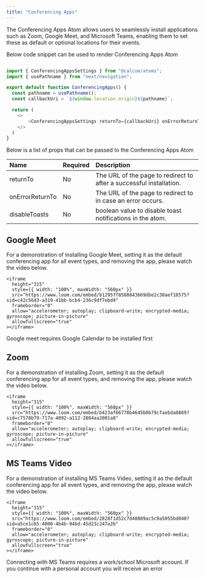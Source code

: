```yaml
---
title: "Conferencing Apps"
---
```


The Conferencing Apps Atom allows users to seamlessly install applications such as Zoom, Google Meet, and Microsoft Teams, enabling them to set these as default or optional locations for their events.

Below code snippet can be used to render Conferencing Apps Atom 

```js

import { ConferencingAppsSettings } from "@calcom/atoms";
import { usePathname } from "next/navigation";

export default function ConferencingApps() {
  const pathname = usePathname();
  const callbackUri = `${window.location.origin}${pathname}`;

  return (
    <>
        <ConferencingAppsSettings returnTo={callbackUri} onErrorReturnTo={callbackUri} />
    </>
  )
}
```

Below is a list of props that can be passed to the Conferencing Apps Atom

<p></p>

| Name                | Required | Description                                                                 |
| :------------------ | :------- | :-------------------------------------------------------------------------- |
| returnTo            | No       | The URL of the page to redirect to after a successful installation.    |
| onErrorReturnTo     | No       | The URL of the page to redirect to in case an error occurs.            |
| disableToasts       | No       | boolean value to disable toast notifications in the atom.              |


## Google Meet

For a demonstration of installing Google Meet, setting it as the default conferencing app for all event types, and removing the app, please watch the video below.

<p></p>

    <iframe
      height="315"
      style={{ width: "100%", maxWidth: "560px" }}
      src="https://www.loom.com/embed/b12957f8588843669dbe2c30aef18575?sid=c42c5643-a319-41bb-bcb4-236c9df7ebd4"
      frameborder="0"
      allow="accelerometer; autoplay; clipboard-write; encrypted-media; gyroscope; picture-in-picture"
      allowfullscreen="true"
    ></iframe>

<p></p>

<Info>Google meet requires Google Calendar to be installed first</Info>

## Zoom

For a demonstration of installing Zoom, setting it as the default conferencing app for all event types, and removing the app, please watch the video below.

<p></p>

    <iframe
      height="315"
      style={{ width: "100%", maxWidth: "560px" }}
      src="https://www.loom.com/embed/b423af66770b4645b0b79cfaebda8869?sid=c7578b79-717a-4092-a112-2804aa2001a8"
      frameborder="0"
      allow="accelerometer; autoplay; clipboard-write; encrypted-media; gyroscope; picture-in-picture"
      allowfullscreen="true"
    ></iframe>

<p></p>

## MS Teams Video 

For a demonstration of installing MS Teams Video, setting it as the default conferencing app for all event types, and removing the app, please watch the video below.

<p></p>

    <iframe
      height="315"
      style={{ width: "100%", maxWidth: "560px" }}
      src="https://www.loom.com/embed/2828f1d52c7d48889ac5c9a5055bd040?sid=a5ce1cb5-4000-4b4b-94bd-45d23c247a2b"
      frameborder="0"
      allow="accelerometer; autoplay; clipboard-write; encrypted-media; gyroscope; picture-in-picture"
      allowfullscreen="true"
    ></iframe>

<p></p>

<Info>
  Connecting with MS Teams requires a work/school Microsoft account.
  If you continue with a personal account you will receive an error
</Info>